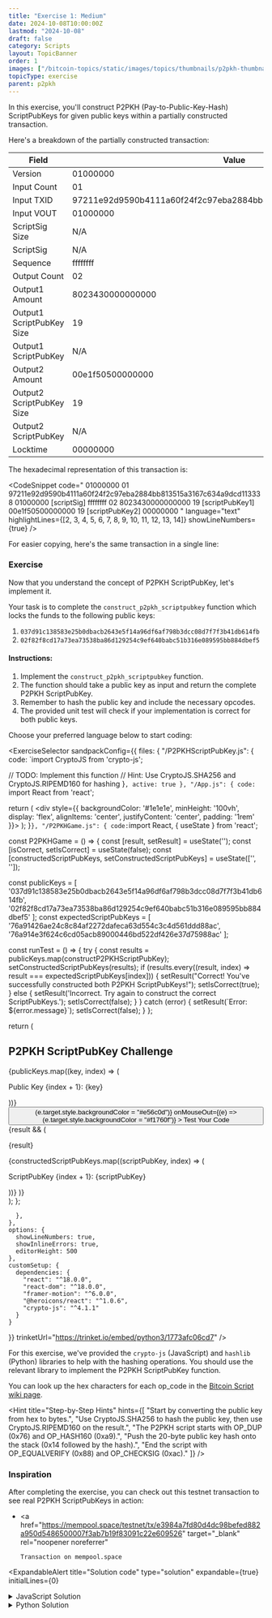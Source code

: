 ```yaml
---
title: "Exercise 1: Medium"
date: 2024-10-08T10:00:00Z
lastmod: "2024-10-08"
draft: false
category: Scripts
layout: TopicBanner
order: 1
images: ["/bitcoin-topics/static/images/topics/thumbnails/p2pkh-thumbnail.webp"]
topicType: exercise
parent: p2pkh
---
```


In this exercise, you'll construct P2PKH (Pay-to-Public-Key-Hash) ScriptPubKeys for given public keys within a partially constructed transaction.

Here's a breakdown of the partially constructed transaction:

<div className="overflow-x-auto">
    <table className="min-w-full">
        <thead>
            <tr>
                <th className="px-4 py-2">Field</th>
                <th className="px-4 py-2">Value</th>
            </tr>
        </thead>
        <tbody>
            <tr>
                <td className="border px-4 py-2">Version</td>
                <td className="border px-4 py-2 break-all">01000000</td>
            </tr>
            <tr>
                <td className="border px-4 py-2">Input Count</td>
                <td className="border px-4 py-2 break-all">01</td>
            </tr>
            <tr>
                <td className="border px-4 py-2">Input TXID</td>
                <td className="border px-4 py-2 break-all">
                    97211e92d9590b4111a60f24f2c97eba2884bb813515a3167c634a9dcd113338
                </td>
            </tr>
            <tr>
                <td className="border px-4 py-2">Input VOUT</td>
                <td className="border px-4 py-2 break-all">01000000</td>
            </tr>
            <tr>
                <td className="border px-4 py-2">ScriptSig Size</td>
                <td className="border px-4 py-2 break-all">N/A</td>
            </tr>
            <tr>
                <td className="border px-4 py-2">ScriptSig</td>
                <td className="border px-4 py-2 break-all">N/A</td>
            </tr>
            <tr>
                <td className="border px-4 py-2">Sequence</td>
                <td className="border px-4 py-2 break-all">ffffffff</td>
            </tr>
            <tr>
                <td className="border px-4 py-2">Output Count</td>
                <td className="border px-4 py-2 break-all">02</td>
            </tr>
            <tr>
                <td className="border px-4 py-2">Output1 Amount</td>
                <td className="border px-4 py-2 break-all">8023430000000000</td>
            </tr>
            <tr>
                <td className="border px-4 py-2">Output1 ScriptPubKey Size</td>
                <td className="border px-4 py-2 break-all">19</td>
            </tr>
            <tr>
                <td className="border px-4 py-2">Output1 ScriptPubKey</td>
                <td className="border px-4 py-2 break-all">N/A</td>
            </tr>
            <tr>
                <td className="border px-4 py-2">Output2 Amount</td>
                <td className="border px-4 py-2 break-all">00e1f50500000000</td>
            </tr>
            <tr>
                <td className="border px-4 py-2">Output2 ScriptPubKey Size</td>
                <td className="border px-4 py-2 break-all">19</td>
            </tr>
            <tr>
                <td className="border px-4 py-2">Output2 ScriptPubKey</td>
                <td className="border px-4 py-2 break-all">N/A</td>
            </tr>
            <tr>
                <td className="border px-4 py-2">Locktime</td>
                <td className="border px-4 py-2 break-all">00000000</td>
            </tr>
        </tbody>
    </table>
</div>

The hexadecimal representation of this transaction is:

<CodeSnippet
    code="
  01000000
  01
  97211e92d9590b4111a60f24f2c97eba2884bb813515a3167c634a9dcd113338
  01000000
  [scriptSig]
  ffffffff
  02
  8023430000000000
  19
  [scriptPubKey1]
  00e1f50500000000
  19
  [scriptPubKey2]
  00000000
  "
    language="text"
    highlightLines={[2, 3, 4, 5, 6, 7, 8, 9, 10, 11, 12, 13, 14]}
    showLineNumbers={true}
/>

For easier copying, here's the same transaction in a single line:

<CodeSnippet
    code="010000000197211e92d9590b4111a60f24f2c97eba2884bb813515a3167c634a9dcd11333801000000-[scriptSig]-ffffffff028023430000000000-[scriptPubKey1]-00e1f50500000000-[scriptPubKey2]-00000000"
    language="text"
    showLineNumbers={true}
/>

### Exercise

Now that you understand the concept of P2PKH ScriptPubKey, let's implement it.

Your task is to complete the `construct_p2pkh_scriptpubkey` function which locks the funds to the following public keys:

1. `037d91c138583e25b0dbacb2643e5f14a96df6af798b3dcc08d7f7f3b41db614fb`
2. `02f82f8cd17a73ea73538ba86d129254c9ef640babc51b316e089595bb884dbef5`

#### Instructions:

1. Implement the `construct_p2pkh_scriptpubkey` function.
2. The function should take a public key as input and return the complete P2PKH ScriptPubKey.
3. Remember to hash the public key and include the necessary opcodes.
4. The provided unit test will check if your implementation is correct for both public keys.

Choose your preferred language below to start coding:

<ExerciseSelector
  sandpackConfig={{
    files: {
      "/P2PKHScriptPubKey.js": {
        code: `import CryptoJS from 'crypto-js';

  // TODO: Implement this function
  // Hint: Use CryptoJS.SHA256 and CryptoJS.RIPEMD160 for hashing
}`,
        active: true
      },
      "/App.js": {
        code: `import React from 'react';

  return (
    <div style={{ backgroundColor: '#1e1e1e', minHeight: '100vh', display: 'flex', alignItems: 'center', justifyContent: 'center', padding: '1rem' }}>
      <P2PKHGame />
    </div>
  );
}`
      },
      "/P2PKHGame.js": {
        code: `import React, { useState } from 'react';

const P2PKHGame = () => {
const [result, setResult] = useState('');
const [isCorrect, setIsCorrect] = useState(false);
const [constructedScriptPubKeys, setConstructedScriptPubKeys] = useState(['', '']);

const publicKeys = [
'037d91c138583e25b0dbacb2643e5f14a96df6af798b3dcc08d7f7f3b41db614fb',
'02f82f8cd17a73ea73538ba86d129254c9ef640babc51b316e089595bb884dbef5'
];
const expectedScriptPubKeys = [
'76a91426ae24c8c84af2272dafeca63d554c3c4d561ddd88ac',
'76a914e3f624c6cd05acb89000446bd522df426e37d75988ac'
];

const runTest = () => {
try {
const results = publicKeys.map(constructP2PKHScriptPubKey);
setConstructedScriptPubKeys(results);
if (results.every((result, index) => result === expectedScriptPubKeys[index])) {
setResult("Correct! You've successfully constructed both P2PKH ScriptPubKeys!");
setIsCorrect(true);
} else {
setResult('Incorrect. Try again to construct the correct ScriptPubKeys.');
setIsCorrect(false);
}
} catch (error) {
setResult(\`Error: \${error.message}\`);
setIsCorrect(false);
}
};

return (

<div
    style={{
        maxWidth: "28rem",
        width: "100%",
        backgroundColor: "#252526",
        padding: "1.5rem",
        borderRadius: "0.5rem",
        boxShadow: "0 4px 6px rgba(0, 0, 0, 0.1)"
    }}
>
    <h2
        style={{
            fontSize: "1.5rem",
            fontWeight: "bold",
            marginBottom: "1rem",
            color: "#d4d4d4",
            textAlign: "center"
        }}
    >
        P2PKH ScriptPubKey Challenge
    </h2>
    <div style={{ marginBottom: "1rem" }}>
        {publicKeys.map((key, index) => (
            <p
                key={index}
                style={{
                    fontFamily: "monospace",
                    fontSize: "0.875rem",
                    wordBreak: "break-all",
                    marginTop: "0.5rem",
                    color: "#d4d4d4"
                }}
            >
                Public Key {index + 1}: {key}
            </p>
        ))}
    </div>
    <motion.div
        style={{
            display: "flex",
            justifyContent: "center",
            marginBottom: "1rem"
        }}
        animate={{ rotate: isCorrect ? [0, 10, -10, 0] : 0 }}
        transition={{ duration: 0.5 }}
    >
        <LockClosedIcon
            style={{
                width: "3rem",
                height: "3rem",
                color: isCorrect ? "#689f38" : "#f1760f"
            }}
        />
    </motion.div>
    <button
        onClick={runTest}
        style={{
            width: "100%",
            padding: "0.5rem 1rem",
            backgroundColor: "#f1760f",
            color: "#ffffff",
            border: "none",
            borderRadius: "0.25rem",
            cursor: "pointer",
            transition: "background-color 0.2s"
        }}
        onMouseOver={(e) => (e.target.style.backgroundColor = "#e56c0d")}
        onMouseOut={(e) => (e.target.style.backgroundColor = "#f1760f")}
    >
        Test Your Code
    </button>
    <AnimatePresence>
        {result && (
            <motion.div
                initial={{ opacity: 0, y: -10 }}
                animate={{ opacity: 1, y: 0 }}
                exit={{ opacity: 0, y: 10 }}
                style={{
                    marginTop: "1rem",
                    textAlign: "center"
                }}
            >
                <p style={{ color: isCorrect ? "#689f38" : "#d32f2f" }}>
                    {result}
                </p>
                {constructedScriptPubKeys.map((scriptPubKey, index) => (
                    <p
                        key={index}
                        style={{
                            fontFamily: "monospace",
                            fontSize: "0.875rem",
                            wordBreak: "break-all",
                            marginTop: "0.5rem",
                            color: "#d4d4d4",
                            backgroundColor: "#3c3c3c",
                            padding: "0.5rem",
                            borderRadius: "0.25rem"
                        }}
                    >
                        ScriptPubKey {index + 1}: {scriptPubKey}
                    </p>
                ))}
            </motion.div>
        )}
    </AnimatePresence>
</div>
); };

      },
    },
    options: {
      showLineNumbers: true,
      showInlineErrors: true,
      editorHeight: 500
    },
    customSetup: {
      dependencies: {
        "react": "^18.0.0",
        "react-dom": "^18.0.0",
        "framer-motion": "^6.0.0",
        "@heroicons/react": "^1.0.6",
        "crypto-js": "^4.1.1"
      }
    }
  }}
  trinketUrl="https://trinket.io/embed/python3/1773afc06cd7"
/>

For this exercise, we've provided the `crypto-js` (JavaScript) and `hashlib` (Python) libraries to help with the hashing operations. You should use the relevant library to implement the P2PKH ScriptPubKey function.

You can look up the hex characters for each op_code in the [Bitcoin Script wiki page](https://en.bitcoin.it/wiki/Script).

<Hint
    title="Step-by-Step Hints"
    hints={[
        "Start by converting the public key from hex to bytes.",
        "Use CryptoJS.SHA256 to hash the public key, then use CryptoJS.RIPEMD160 on the result.",
        "The P2PKH script starts with OP_DUP (0x76) and OP_HASH160 (0xa9).",
        "Push the 20-byte public key hash onto the stack (0x14 followed by the hash).",
        "End the script with OP_EQUALVERIFY (0x88) and OP_CHECKSIG (0xac)."
    ]}
/>

### Inspiration

After completing the exercise, you can check out this testnet transaction to see real P2PKH ScriptPubKeys in action:

-   <a
        href="https://mempool.space/testnet/tx/e3984a7fd80d4dc98befed882a950d5486500007f3ab7b19f83091c22e609526"
        target="_blank"
        rel="noopener noreferrer"
    >
        Transaction on mempool.space
    </a>

<ExpandableAlert
  title="Solution code"
  type="solution"
  expandable={true}
  initialLines={0}
>
  <details>
    <summary>JavaScript Solution</summary>
    ```javascript
    import CryptoJS from 'crypto-js';

    export function constructP2PKHScriptPubKey(publicKey) {
        // Convert public key from hex to WordArray
        const pubKeyWordArray = CryptoJS.enc.Hex.parse(publicKey);

        // Hash the public key
        const sha256Hash = CryptoJS.SHA256(pubKeyWordArray);
        const ripemd160Hash = CryptoJS.RIPEMD160(sha256Hash);

        // Convert hash to hex
        const pubKeyHash = ripemd160Hash.toString(CryptoJS.enc.Hex);

        // Construct the script
        const script = '76a914' + pubKeyHash + '88ac';

        return script;
    }
    ```

  </details>

  <details>
    <summary>Python Solution</summary>
    ```Python
    import hashlib

    def construct_p2pkh_scriptpubkey(public_key: str) -> str:
        # Convert public key from hex to bytes
        pubkey_bytes = bytes.fromhex(public_key)

        # Hash the public key
        sha256_hash = hashlib.sha256(pubkey_bytes).digest()
        ripemd160_hash = hashlib.new('ripemd160', sha256_hash).digest()

        # Construct the script
        script = b'\x76\xa9\x14' + ripemd160_hash + b'\x88\xac'

        return script.hex()
    ```

  </details>
</ExpandableAlert>
